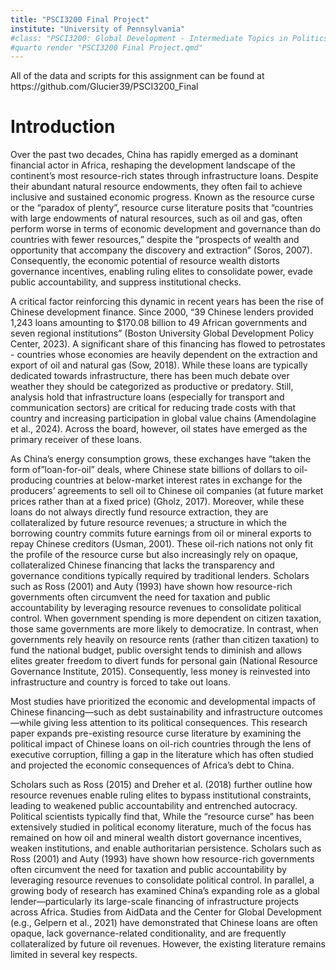 ```yaml
---
title: "PSCI3200 Final Project"
institute: "University of Pennsylvania"
#class: "PSCI3200: Global Development - Intermediate Topics in Politics, Policy, and Data
#quarto render "PSCI3200 Final Project.qmd"
---
```


All of the data and scripts for this assignment can be found at https://github.com/Glucier39/PSCI3200_Final

# Introduction

Over the past two decades, China has rapidly emerged as a dominant financial actor in Africa, reshaping the development landscape of the continent’s most resource-rich states through infrastructure loans. Despite their abundant natural resource endowments, they often fail to achieve inclusive and sustained economic progress. Known as the resource curse or the “paradox of plenty”, resource curse literature posits that “countries with large endowments of natural resources, such as oil and gas, often perform worse in terms of economic development and governance than do countries with fewer resources,” despite the “prospects of wealth and opportunity that accompany the discovery and extraction” (Soros, 2007). Consequently, the economic potential of resource wealth distorts governance incentives, enabling ruling elites to consolidate power, evade public accountability, and suppress institutional checks.

A critical factor reinforcing this dynamic in recent years has been the rise of Chinese development finance. Since 2000, “39 Chinese lenders provided 1,243 loans amounting to \$170.08 billion to 49 African governments and seven regional institutions” (Boston University Global Development Policy Center, 2023). A significant share of this financing has flowed to petrostates - countries whose economies are heavily dependent on the extraction and export of oil and natural gas (Sow, 2018). While these loans are typically dedicated towards infrastructure, there has been much debate over weather they should be categorized as productive or predatory. Still, analysis hold that infrastructure loans (especially for transport and communication sectors) are critical for reducing trade costs with that country and increasing participation in global value chains (Amendolagine et al., 2024). Across the board, however, oil states have emerged as the primary receiver of these loans.

As China's energy consumption grows, these exchanges have "taken the form of "loan-for-oil" deals, where Chinese state billions of dollars to oil-producing countries at below-market interest rates in exchange for the producers’ agreements to sell oil to Chinese oil companies (at future market prices rather than at a fixed price) (Gholz, 2017). Moreover, while these loans do not always directly fund resource extraction, they are collateralized by future resource revenues; a structure in which the borrowing country commits future earnings from oil or mineral exports to repay Chinese creditors (Usman, 2001). These oil-rich nations not only fit the profile of the resource curse but also increasingly rely on opaque, collateralized Chinese financing that lacks the transparency and governance conditions typically required by traditional lenders. Scholars such as Ross (2001) and Auty (1993) have shown how resource-rich governments often circumvent the need for taxation and public accountability by leveraging resource revenues to consolidate political control. When government spending is more dependent on citizen taxation, those same governments are more likely to democratize. In contrast, when governments rely heavily on resource rents (rather than citizen taxation) to fund the national budget, public oversight tends to diminish and allows elites greater freedom to divert funds for personal gain (National Resource Governance Institute, 2015). Consequently, less money is reinvested into infrastructure and country is forced to take out loans.

Most studies have prioritized the economic and developmental impacts of Chinese financing—such as debt sustainability and infrastructure outcomes—while giving less attention to its political consequences. This research paper expands pre-existing resource curse literature by examining the political impact of Chinese loans on oil-rich countries through the lens of executive corruption, filling a gap in the literature which has often studied and projected the economic consequences of Africa’s debt to China.

Scholars such as Ross (2015) and Dreher et al. (2018) further outline how resource revenues enable ruling elites to bypass institutional constraints, leading to weakened public accountability and entrenched autocracy. Political scientists typically find that, While the “resource curse” has been extensively studied in political economy literature, much of the focus has remained on how oil and mineral wealth distort governance incentives, weaken institutions, and enable authoritarian persistence. Scholars such as Ross (2001) and Auty (1993) have shown how resource-rich governments often circumvent the need for taxation and public accountability by leveraging resource revenues to consolidate political control. In parallel, a growing body of research has examined China’s expanding role as a global lender—particularly its large-scale financing of infrastructure projects across Africa. Studies from AidData and the Center for Global Development (e.g., Gelpern et al., 2021) have demonstrated that Chinese loans are often opaque, lack governance-related conditionality, and are frequently collateralized by future oil revenues. However, the existing literature remains limited in several key respects.
